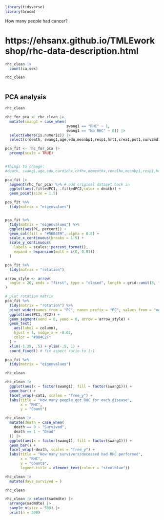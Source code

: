 ```r

library(tidyverse)
library(broom)
```

How many people had cancer?

# https://ehsanx.github.io/TMLEworkshop/rhc-data-description.html

```r

rhc_clean |> 
  count(ca,sex)


```

```r
rhc_clean



```

## PCA analysis

```r
rhc_clean

rhc_for_pca <- rhc_clean |>
  mutate(swang1 = case_when(
                            swang1 == "RHC" ~ 1,
                            swang1 == "No RHC" ~ 0)) |> 
  select(where(is.numeric)) |> 
  select(c(death, swang1,age,edu,meanbp1,resp1,hrt1,crea1,pot1,surv2md1))

pca_fit <- rhc_for_pca |>
  prcomp(scale = TRUE)
  

#Things to change:
#death, swang1,age,edu,cardiohx,chfhx,dementhx,renalhx,meanbp1,resp1,hrt1,crea1,pot1

```

```r

pca_fit |> 
  augment(rhc_for_pca) %>% # add original dataset back in
  ggplot(aes(.fittedPC1, .fittedPC2,color = death)) + 
  geom_point(size = 1.5)


```

```r
pca_fit %>%
  tidy(matrix = "eigenvalues")


pca_fit %>%
  tidy(matrix = "eigenvalues") %>%
  ggplot(aes(PC, percent)) +
  geom_col(fill = "#56B4E9", alpha = 0.8) +
  scale_x_continuous(breaks = 1:9) +
  scale_y_continuous(
    labels = scales::percent_format(),
    expand = expansion(mult = c(0, 0.01))
  )
```

```r
pca_fit %>%
  tidy(matrix = "rotation")

```

```r
arrow_style <- arrow(
  angle = 20, ends = "first", type = "closed", length = grid::unit(8, "pt")
)

# plot rotation matrix
pca_fit %>%
  tidy(matrix = "rotation") %>%
  pivot_wider(names_from = "PC", names_prefix = "PC", values_from = "value") %>%
  ggplot(aes(PC1, PC2)) +
  geom_segment(xend = 0, yend = 0, arrow = arrow_style) +
  geom_text(
    aes(label = column),
    hjust = 1, nudge_x = -0.02, 
    color = "#904C2F"
  ) +
  xlim(-1.25, .5) + ylim(-.5, 1) +
  coord_fixed() # fix aspect ratio to 1:1

```

```r
pca_fit %>%
  tidy(matrix = "eigenvalues")
```

```r
rhc_clean
```

```r

rhc_clean |> 
  ggplot(aes(x = factor(swang1), fill = factor(swang1))) +
  geom_bar() +
  facet_wrap(~cat1, scales = "free_y") +
  labs(title = "How many people got RHC for each disease",
       x = "RHC",
       y = "Count")

```

```r
rhc_clean |> 
  mutate(death = case_when(
    death == 0 ~ "Survived",
    death == 1 ~ "Dead"
  )) |> 
  ggplot(aes(x = factor(swang1), fill = factor(swang1))) +
  geom_bar() +
  facet_wrap(~death, scales = "free_y") +
  labs(title = "How many survivers/deceased had RHC performed",
       x = "RHC",
       y = "Counts",
       legend.title = element_text(colour = "steelblue"))

```

```r
rhc_clean |> 
  mutate(days_survived = )
```

```r
rhc_clean
```

```r
rhc_clean |> select(sadmdte) |>
  arrange(sadmdte) |>
  sample_n(size = 500) |> 
  print(n = 500)
```
